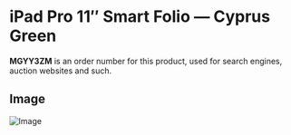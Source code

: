 
# iPad Pro 11″ Smart Folio — Cyprus Green

<Callout type='info' emoji='👉🏻'>**MGYY3ZM** is an order number for this product, used for search engines, auction websites and such.</Callout>

## Image

![Image](https://everycase.imgix.net/everysource/MGYY3.webp)
